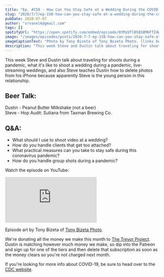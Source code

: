 ```yaml
---
title: "Ep. #158 - How Can You Stay Safe at a Wedding During the COVID-19 Pandemic?"
slug: "2020/7/7/ep-158-how-can-you-stay-safe-at-a-wedding-during-the-covid-19-pandemic"
pubDate: 2020-07-07
author: "srvanelk@gmail.com"
tags: []
spotifyUrl: "https://open.spotify.com/embed/episode/0tMzUTlB5QS8M6FTZ4W3UV?utm_source=generator"
image: "/images/episodes/posts/2020-7-7-ep-158-how-can-you-stay-safe-at-a-wedding-during-the-covid-19-pandemic/Tony+Bizeta+-+1.webp"
imageCaptionText: "Photo by Tony Bizeta of Tony Bizeta Photo. (links below)"
description: "This week Steve and Dustin talk about traveling for shoots during a pandemic, what it's like to shoot a wedding during a pandemic, live-streaming weddings, and also Steve teaches Dustin how to delete photos from his iPhone because apparently Steve is the young person in this relationship."
---
```


This week Steve and Dustin talk about traveling for shoots during a pandemic, what it's like to shoot a wedding during a pandemic, live-streaming weddings, and also Steve teaches Dustin how to delete photos from his iPhone because apparently Steve is the young person in this relationship.

## Beer Talk:  
Dustin - Peanut Butter Milkshake (not a beer)  
Steve - Hop Audit: Sultana from Taxman Brewing Co.

## Q&A:
- What should I use to shoot video at a wedding?
- How do you handle clients that get too attached?
- What practical measures can you take to stay safe during this coronavirus pandemic?
- How do you handle group shots during a pandemic?

Watch the episode on YouTube:
<iframe src="https://www.youtube.com/embed/KpiU-2VQxNM" frameborder="0" allow="autoplay; encrypted-media" allowfullscreen></iframe>

Episode art by Tony Bizeta of [Tony Bizeta Photo](https://www.tonybizetaphoto.com/).

We're donating all the money we make this month to [The Trevor Project](https://www.thetrevorproject.org/). Dustin is matching however much money we make, so dip into the Patreon and sign up for one of the tiers and then delete that subscription as soon as the money clears so you're not charged next month.

If you're looking for more info about COVID-19, be sure to head over to the [CDC website](https://www.cdc.gov/coronavirus/2019-ncov/index.html).
